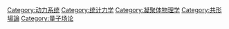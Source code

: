 {{Cat main|临界现象}}

[[Category:动力系统|Category:动力系统]]
[[Category:统计力学|Category:统计力学]]
[[Category:凝聚体物理学|Category:凝聚体物理学]]
[[Category:共形場論|Category:共形場論]]
[[Category:量子场论|Category:量子场论]]